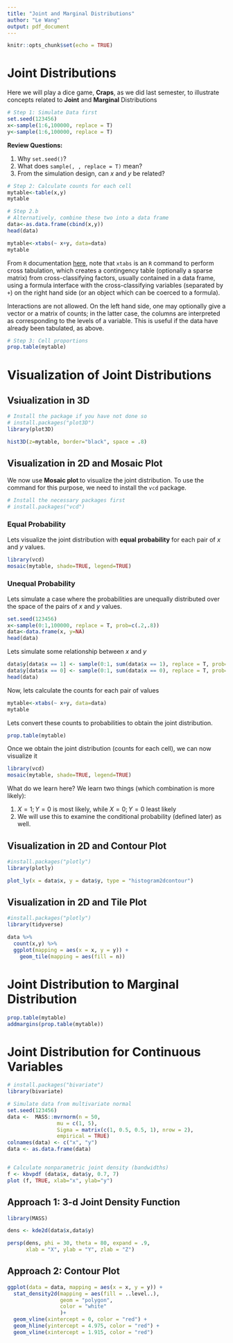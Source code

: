```yaml
---
title: "Joint and Marginal Distributions"
author: "Le Wang"
output: pdf_document
---
```


```r
knitr::opts_chunk$set(echo = TRUE)
```



# Joint Distributions

Here we will play a dice game, **Craps**, as we did last semester, to illustrate concepts related to **Joint** and **Marginal** Distributions

```r
# Step 1: Simulate Data first 
set.seed(123456) 
x<-sample(1:6,100000, replace = T) 
y<-sample(1:6,100000, replace = T)
```

**Review Questions:**

1. Why `set.seed()`?
2. What does `sample(, , replace = T)` mean?
3. From the simulation design, can $x$ and $y$ be related?


```r
# Step 2: Calculate counts for each cell 
mytable<-table(x,y)
mytable
```


```r
# Step 2.b
# Alternatively, combine these two into a data frame 
data<-as.data.frame(cbind(x,y)) 
head(data)
```

```r
mytable<-xtabs(~ x+y, data=data)
mytable
```

From `R` documentation [here](https://www.rdocumentation.org/packages/stats/versions/3.6.2/topics/xtabs), note that `xtabs` is an `R` command to perform cross tabulation, which creates a contingency table (optionally a sparse matrix) from cross-classifying factors, usually contained in a data frame, using a formula interface with the cross-classifying variables (separated by `+`) on the right hand side (or an object which can be coerced to a formula). 

Interactions are not allowed. On the left hand side, one may optionally
give a vector or a matrix of counts; in the latter case, the columns are interpreted as corresponding to the levels of a variable. This is useful if the data have already been tabulated, as above. 


```r
# Step 3: Cell proportions 
prop.table(mytable)
```

# Visualization of Joint Distributions

## Vsiualization in 3D

```r
# Install the package if you have not done so
# install.packages("plot3D")
library(plot3D)
```

```r
hist3D(z=mytable, border="black", space = .8)
```


## Visualization in 2D and Mosaic Plot 

We now use **Mosaic plot ** to visualize the joint distribution. To use the command for this purpose, we need to install the `vcd` package. 

```r
# Install the necessary packages first
# install.packages("vcd")
```

### Equal Probability

Lets visualize the joint distribution with **equal probability** for each pair of $x$ and $y$ values.

```r
library(vcd)
mosaic(mytable, shade=TRUE, legend=TRUE)

```


### Unequal Probability

Lets simulate a case where the probabilities are unequally distributed over the space of the pairs of $x$ and $y$ values.


```r
set.seed(123456)
x<-sample(0:1,100000, replace = T, prob=c(.2,.8)) 
data<-data.frame(x, y=NA)
head(data)
```

Lets simulate some relationship between $x$ and $y$
```r
data$y[data$x == 1] <- sample(0:1, sum(data$x == 1), replace = T, prob=c(0.7,0.3)) 
data$y[data$x == 0] <- sample(0:1, sum(data$x == 0), replace = T, prob=c(0.1,0.9)) 
head(data)
```

Now, lets calculate the counts for each pair of values

```r
mytable<-xtabs(~ x+y, data=data)
mytable
```

Lets convert these counts to probabilities to obtain the joint distribution.

```r
prop.table(mytable)
```


Once we obtain the joint distribution (counts for each cell), we can now visualize it
```r
library(vcd)
mosaic(mytable, shade=TRUE, legend=TRUE)
```

What do we learn here? We learn two things (which combination is more likely):

1. $X = 1;Y = 0$ is most likely, while $X = 0;Y = 0$ least likely
2. We will use this to examine the conditional probability (defined later) as well.

## Visualization in 2D and Contour Plot

```r
#install.packages("plotly")
library(plotly)
```


```r
plot_ly(x = data$x, y = data$y, type = "histogram2dcontour")
```

## Visualization in 2D and Tile Plot


```r
#install.packages("plotly")
library(tidyverse)
```


```r
data %>%  
  count(x,y) %>%    
  ggplot(mapping = aes(x = x, y = y)) +   
    geom_tile(mapping = aes(fill = n))
```

# Joint Distribution to Marginal Distribution

```r
prop.table(mytable)
addmargins(prop.table(mytable))
```

# Joint Distribution for Continuous Variables

```r
# install.packages("bivariate")
library(bivariate)
```


```r
# Simulate data from multivariate normal
set.seed(123456)
data <-  MASS::mvrnorm(n = 50, 
                mu = c(1, 5),
                Sigma = matrix(c(1, 0.5, 0.5, 1), nrow = 2),
                empirical = TRUE)
colnames(data) <- c("x", "y")
data <- as.data.frame(data)



```



```r
# Calculate nonparametric joint density (bandwidths)
f <- kbvpdf (data$x, data$y, 0.7, 7)
plot (f, TRUE, xlab="x", ylab="y")
```

## Approach 1: 3-d Joint Density Function

```r
library(MASS)

dens <- kde2d(data$x,data$y)

persp(dens, phi = 30, theta = 80, expand = .9,
      xlab = "X", ylab = "Y", zlab = "Z")

```


## Approach 2: Contour Plot

```r
ggplot(data = data, mapping = aes(x = x, y = y)) +
  stat_density2d(mapping = aes(fill = ..level..),
                 geom = "polygon",
                 color = "white"
                 )+
  geom_vline(xintercept = 0, color = "red") +
  geom_hline(yintercept = 4.975, color = "red") +
  geom_vline(xintercept = 1.915, color = "red")
```


